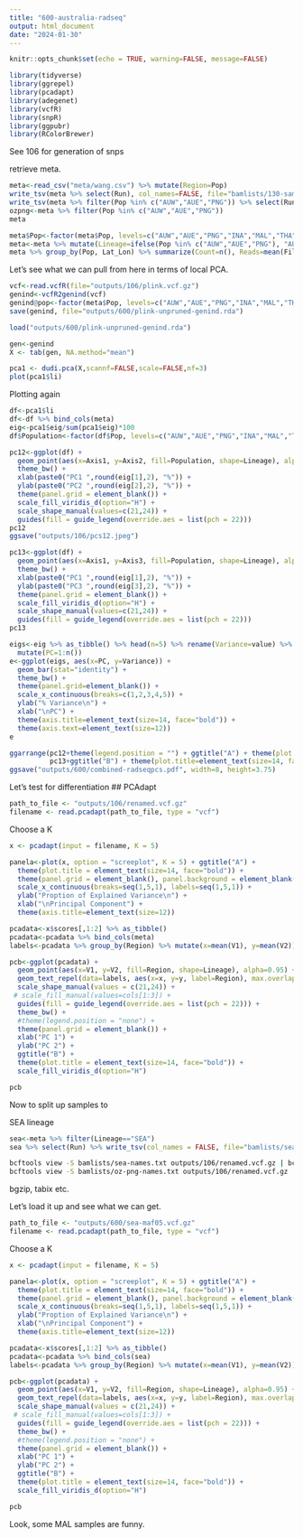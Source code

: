 ```yaml
---
title: "600-australia-radseq"
output: html_document
date: "2024-01-30"
---
```


```r
knitr::opts_chunk$set(echo = TRUE, warning=FALSE, message=FALSE)
```


```r
library(tidyverse)
library(ggrepel)
library(pcadapt)
library(adegenet)
library(vcfR)
library(snpR)
library(ggpubr)
library(RColorBrewer)
```

See 106 for generation of snps

retrieve meta.    


```r
meta<-read_csv("meta/wang.csv") %>% mutate(Region=Pop)
write_tsv(meta %>% select(Run), col_names=FALSE, file="bamlists/130-sample-names.txt")
write_tsv(meta %>% filter(Pop %in% c("AUW","AUE","PNG")) %>% select(Run), col_names=FALSE, file="bamlists/oz-png-names.txt")
ozpng<-meta %>% filter(Pop %in% c("AUW","AUE","PNG"))
meta
```

```r
meta$Pop<-factor(meta$Pop, levels=c("AUW","AUE","PNG","INA","MAL","THA"))
meta<-meta %>% mutate(Lineage=ifelse(Pop %in% c("AUW","AUE","PNG"), "AUS+NG", "SEA"))
meta %>% group_by(Pop, Lat_Lon) %>% summarize(Count=n(), Reads=mean(Filtered))
```


Let's see what we can pull from here in terms of local PCA.

```r
vcf<-read.vcfR(file="outputs/106/plink.vcf.gz")
genind<-vcfR2genind(vcf)
genind@pop<-factor(meta$Pop, levels=c("AUW","AUE","PNG","INA","MAL","THA"))
save(genind, file="outputs/600/plink-unpruned-genind.rda")
```


```r
load("outputs/600/plink-unpruned-genind.rda")
```


```r
gen<-genind
X <- tab(gen, NA.method="mean")

pca1 <- dudi.pca(X,scannf=FALSE,scale=FALSE,nf=3)
plot(pca1$li)

```

Plotting again
```r
df<-pca1$li
df<-df %>% bind_cols(meta)
eig<-pca1$eig/sum(pca1$eig)*100
df$Population<-factor(df$Pop, levels=c("AUW","AUE","PNG","INA","MAL","THA"))
```

```r
pc12<-ggplot(df) + 
  geom_point(aes(x=Axis1, y=Axis2, fill=Population, shape=Lineage), alpha=0.75, cex=2) +
  theme_bw() +
  xlab(paste0("PC1 ",round(eig[1],2), "%")) +
  ylab(paste0("PC2 ",round(eig[2],2), "%")) +
  theme(panel.grid = element_blank()) +
  scale_fill_viridis_d(option="H") +
  scale_shape_manual(values=c(21,24)) +
  guides(fill = guide_legend(override.aes = list(pch = 22))) 
pc12
ggsave("outputs/106/pcs12.jpeg")
```

```r
pc13<-ggplot(df) + 
  geom_point(aes(x=Axis1, y=Axis3, fill=Population, shape=Lineage), alpha=0.75, cex=2) +
  theme_bw() +
  xlab(paste0("PC1 ",round(eig[1],2), "%")) +
  ylab(paste0("PC3 ",round(eig[3],2), "%")) +
  theme(panel.grid = element_blank()) +
  scale_fill_viridis_d(option="H") +
  scale_shape_manual(values=c(21,24)) +
  guides(fill = guide_legend(override.aes = list(pch = 22))) 
pc13
```

```r
eigs<-eig %>% as_tibble() %>% head(n=5) %>% rename(Variance=value) %>%
  mutate(PC=1:n())
e<-ggplot(eigs, aes(x=PC, y=Variance)) +
  geom_bar(stat="identity") +
  theme_bw() +
  theme(panel.grid=element_blank()) +
  scale_x_continuous(breaks=c(1,2,3,4,5)) +
  ylab("% Variance\n") +
  xlab("\nPC") + 
  theme(axis.title=element_text(size=14, face="bold")) +
  theme(axis.text=element_text(size=12))
e
```

```r
ggarrange(pc12+theme(legend.position = "") + ggtitle("A") + theme(plot.title=element_text(size=14, face="bold")),
          pc13+ggtitle("B") + theme(plot.title=element_text(size=14, face="bold")), widths=c(1,1.3))
ggsave("outputs/600/combined-radseqpcs.pdf", width=8, height=3.75)
```


Let's test for differentiation
## PCAdapt


```r
path_to_file <- "outputs/106/renamed.vcf.gz"
filename <- read.pcadapt(path_to_file, type = "vcf")
```


Choose a K
```r
x <- pcadapt(input = filename, K = 5) 
```


```r
panela<-plot(x, option = "screeplot", K = 5) + ggtitle("A") +
  theme(plot.title = element_text(size=14, face="bold")) +
  theme(panel.grid = element_blank(), panel.background = element_blank()) +
  scale_x_continuous(breaks=seq(1,5,1), labels=seq(1,5,1)) +
  ylab("Proption of Explained Variance\n") +
  xlab("\nPrincipal Component") +
  theme(axis.title=element_text(size=12))
```

```r
pcadata<-x$scores[,1:2] %>% as_tibble()
pcadata<-pcadata %>% bind_cols(meta)
labels<-pcadata %>% group_by(Region) %>% mutate(x=mean(V1), y=mean(V2)) %>% select(Region, x, y) %>% unique()
```

```r
pcb<-ggplot(pcadata) +
  geom_point(aes(x=V1, y=V2, fill=Region, shape=Lineage), alpha=0.95) +
  geom_text_repel(data=labels, aes(x=x, y=y, label=Region), max.overlaps = Inf) +
  scale_shape_manual(values = c(21,24)) +
 # scale_fill_manual(values=cols[1:3]) +
  guides(fill = guide_legend(override.aes = list(pch = 22))) +
  theme_bw() +
  #theme(legend.position = "none") +
  theme(panel.grid = element_blank()) +
  xlab("PC 1") +
  ylab("PC 2") +
  ggtitle("B") +
  theme(plot.title = element_text(size=14, face="bold")) +
  scale_fill_viridis_d(option="H") 

pcb
```



Now to split up samples to

SEA lineage

```r
sea<-meta %>% filter(Lineage=="SEA")
sea %>% select(Run) %>% write_tsv(col_names = FALSE, file="bamlists/sea-names.txt")
```

```sh
bcftools view -S bamlists/sea-names.txt outputs/106/renamed.vcf.gz | bcftools view -q 0.05:minor  > outputs/600/sea-maf05.vcf
bcftools view -S bamlists/oz-png-names.txt outputs/106/renamed.vcf.gz | bcftools view -q 0.05:minor  > outputs/600/ozpng-maf05.vcf

```
bgzip, tabix etc.

Let's load it up and see what we can get.

```r
path_to_file <- "outputs/600/sea-maf05.vcf.gz"
filename <- read.pcadapt(path_to_file, type = "vcf")
```


Choose a K
```r
x <- pcadapt(input = filename, K = 5) 
```


```r
panela<-plot(x, option = "screeplot", K = 5) + ggtitle("A") +
  theme(plot.title = element_text(size=14, face="bold")) +
  theme(panel.grid = element_blank(), panel.background = element_blank()) +
  scale_x_continuous(breaks=seq(1,5,1), labels=seq(1,5,1)) +
  ylab("Proption of Explained Variance\n") +
  xlab("\nPrincipal Component") +
  theme(axis.title=element_text(size=12))
```

```r
pcadata<-x$scores[,1:2] %>% as_tibble()
pcadata<-pcadata %>% bind_cols(sea)
labels<-pcadata %>% group_by(Region) %>% mutate(x=mean(V1), y=mean(V2)) %>% select(Region, x, y) %>% unique()
```

```r
pcb<-ggplot(pcadata) +
  geom_point(aes(x=V1, y=V2, fill=Region, shape=Lineage), alpha=0.95) +
  geom_text_repel(data=labels, aes(x=x, y=y, label=Region), max.overlaps = Inf) +
  scale_shape_manual(values = c(21,24)) +
 # scale_fill_manual(values=cols[1:3]) +
  guides(fill = guide_legend(override.aes = list(pch = 22))) +
  theme_bw() +
  #theme(legend.position = "none") +
  theme(panel.grid = element_blank()) +
  xlab("PC 1") +
  ylab("PC 2") +
  ggtitle("B") +
  theme(plot.title = element_text(size=14, face="bold")) +
  scale_fill_viridis_d(option="H") 

pcb
```

Look, some MAL samples are funny.
